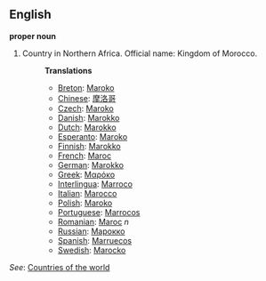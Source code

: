==English==

'''proper noun'''

# Country in Northern Africa. Official name: Kingdom of Morocco.
#:'''Translations'''
#:*[[Breton]]: [[Maroko]]
#:*[[Chinese]]: [[摩洛哥]]
#:*[[Czech]]: [[Maroko]]
#:*[[Danish]]: [[Marokko]]
#:*[[Dutch]]: [[Marokko]]
#:*[[Esperanto]]: [[Maroko]]
#:*[[Finnish]]: [[Marokko]]
#:*[[French]]: [[Maroc]]
#:*[[German]]: [[Marokko]]
#:*[[Greek]]: [[Μαρόκο]]
#:*[[Interlingua]]: [[Marroco]]
#:*[[Italian]]: [[Marocco]]
#:*[[Polish]]: [[Maroko]]
#:*[[Portuguese]]: [[Marrocos]]
#:*[[Romanian]]: [[Maroc]] ''n''
#:*[[Russian]]: [[Марокко]]
#:*[[Spanish]]: [[Marruecos]]
#:*[[Swedish]]: [[Marocko]]

''See'': [[Countries of the world]]